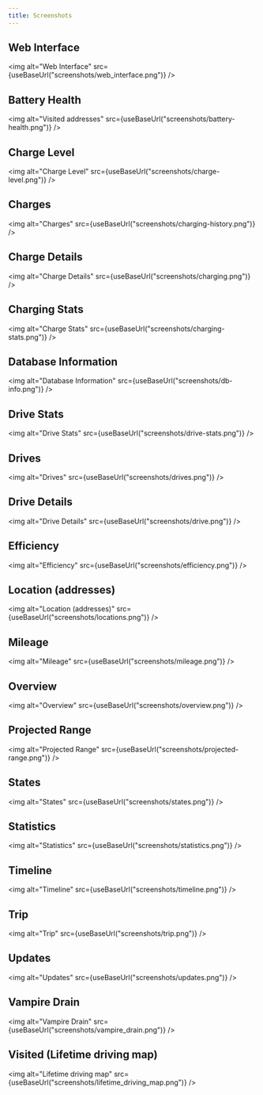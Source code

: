 ```yaml
---
title: Screenshots
---
```



## Web Interface

<img 
  alt="Web Interface"
  src={useBaseUrl("screenshots/web_interface.png")}
/>

## Battery Health

<img
  alt="Visited addresses"
  src={useBaseUrl("screenshots/battery-health.png")}
/>

## Charge Level

<img 
  alt="Charge Level"
  src={useBaseUrl("screenshots/charge-level.png")}
/>

## Charges

<img 
  alt="Charges"
  src={useBaseUrl("screenshots/charging-history.png")}
/>

## Charge Details

<img
  alt="Charge Details"
  src={useBaseUrl("screenshots/charging.png")}
/>

## Charging Stats

<img
  alt="Charge Stats"
  src={useBaseUrl("screenshots/charging-stats.png")}
/>

## Database Information

<img 
  alt="Database Information" 
  src={useBaseUrl("screenshots/db-info.png")}
/>

## Drive Stats

<img
  alt="Drive Stats"
  src={useBaseUrl("screenshots/drive-stats.png")}
/>

## Drives

<img 
  alt="Drives"
  src={useBaseUrl("screenshots/drives.png")}
/>

## Drive Details

<img
  alt="Drive Details"
  src={useBaseUrl("screenshots/drive.png")}
/>

## Efficiency

<img
  alt="Efficiency"
  src={useBaseUrl("screenshots/efficiency.png")}
/>

## Location (addresses)

<img
  alt="Location (addresses)"
  src={useBaseUrl("screenshots/locations.png")}
/>

## Mileage

<img
  alt="Mileage"
  src={useBaseUrl("screenshots/mileage.png")}
/>

## Overview

<img 
  alt="Overview"
  src={useBaseUrl("screenshots/overview.png")}
/>

## Projected Range

<img
  alt="Projected Range"
  src={useBaseUrl("screenshots/projected-range.png")}
/>

## States

<img 
  alt="States"
  src={useBaseUrl("screenshots/states.png")}
/>

## Statistics

<img
  alt="Statistics"
  src={useBaseUrl("screenshots/statistics.png")}
/>

## Timeline

<img
  alt="Timeline"
  src={useBaseUrl("screenshots/timeline.png")}
/>

## Trip

<img
  alt="Trip"
  src={useBaseUrl("screenshots/trip.png")}
/>

## Updates

<img
  alt="Updates"
  src={useBaseUrl("screenshots/updates.png")}
/>

## Vampire Drain

<img
  alt="Vampire Drain"
  src={useBaseUrl("screenshots/vampire_drain.png")}
/>

## Visited (Lifetime driving map)

<img
  alt="Lifetime driving map"
  src={useBaseUrl("screenshots/lifetime_driving_map.png")}
/>
